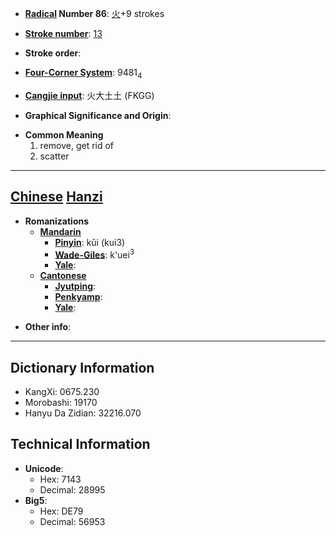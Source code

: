 * '''[[Wiktionary:Chinese radical index| Radical]] Number 86''': [[Wiktionary:Chinese radical index 火|火]]+9 strokes

* '''[[Wiktionary:Chinese total strokes index|Stroke number]]''': [[Wiktionary:Chinese total strokes index 13|13]]

* '''Stroke order''': 

* '''[[Wiktionary:Chinese four corner index|Four-Corner System]]''': 9481<sub>4</sub>

* '''[[Wiktionary:Chinese Cangjie index|Cangjie input]]''': 火大土土 (FKGG)

* '''Graphical Significance and Origin''': 

* '''Common Meaning'''
*#remove, get rid of
*# scatter


----

== [[Chinese]] [[Hanzi]] ==

* '''Romanizations'''
** '''[[Mandarin]]'''
*** '''[[Pinyin]]''': kǔi (kui3)
*** '''[[Wade-Giles]]''': k'uei<sup>3</sup>
*** '''[[Yale]]''': 
** '''[[Cantonese]]'''
*** '''[[Jyutping]]''':
*** '''[[Penkyamp]]''': 
*** '''[[Yale]]''': 

* '''Other info''': 

----

== Dictionary Information ==

* KangXi: 0675.230
* Morobashi: 19170
* Hanyu Da Zidian: 32216.070

== Technical Information ==

* '''Unicode''':
** Hex: 7143
** Decimal: 28995
* '''Big5''':
** Hex: DE79
** Decimal: 56953